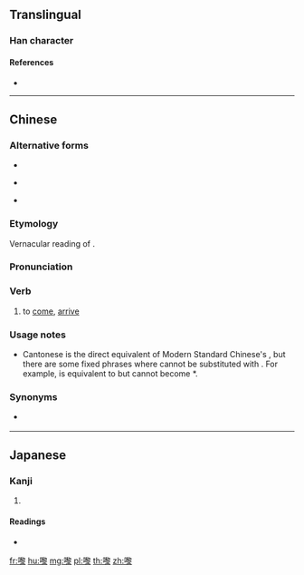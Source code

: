 ==Translingual==

===Han character===
{{Han char|rn=30|rad=口|as=15|sn=18|four=|canj=RHHE|ids=⿰口黎}}

====References====
* {{Han ref|kx=0213.110|dkj=04533|hdz=10700.050|uh=569F|ud=22175}}

----

==Chinese==
{{zh-forms}}

===Alternative forms===
* {{zh-l|來}}
* {{qualifier|non-standard}} {{zh-l|黎}}
* {{qualifier|Internet}} {{zh-l|o黎}}

===Etymology===
Vernacular reading of {{zh-l|來}}.

===Pronunciation===
{{zh-pron
|c=lei4,lai4
|cat=v
}}

===Verb===
{{zh-verb}}

# {{label|zh|Cantonese}} to [[come]], [[arrive]]
#: {{zh-x|我 想 嚟 探 你。|I'd like to come and visit you.|C-GZ|tr=ngo5 soeng2 lei4 taam3 nei5.}}

===Usage notes===
* Cantonese {{lang|zh|嚟}} is the direct equivalent of Modern Standard Chinese's {{zh-l|來}}, but there are some fixed phrases where {{lang|zh|來}} cannot be substituted with {{lang|zh|嚟}}. For example, {{zh-l|出來}} is equivalent to {{zh-l|出嚟}} but {{zh-l|原來如此}} cannot become *{{lang|zh|原嚟如此}}.

===Synonyms===
* {{qualifier|Mandarin|formal Cantonese}} {{zh-l|來}}

----

==Japanese==

===Kanji===
{{ja-kanji|grade=|rs=口15}}

# {{defn|lang=ja|sort=口15}}

====Readings====
* {{ja-readings|on=[[り]] (ri)|kun=}}

[[fr:嚟]]
[[hu:嚟]]
[[mg:嚟]]
[[pl:嚟]]
[[th:嚟]]
[[zh:嚟]]